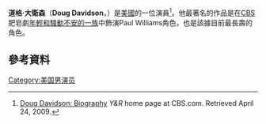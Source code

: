 {{Infobox person
| name    = Doug Davidson
| image   =
| caption =
| birth_date = {{Birth date and age|1954|10|24}}
| birth_place = 美國[[格倫代爾_(加利福尼亞州)|格倫代爾 (加利福尼亞州)]]
| birthname = Douglas Donald Davidson
| occupation = Actor
| yearsactive = 1978—現在
| spouse  = {{marriage|[[Cindy_Fisher_(actress)|Cindy Fisher]]|1984|}}
| children = 2
}}
'''道格·大衛森'''（'''Doug Davidson'''，{{bd|1954年|10月24日}}）是[[美國|美國]]的一位演員<ref name="bio">[http://www.cbs.com/daytime/the_young_and_the_restless/bio/doug_davidson/bio.php Doug Davidson: Biography] {{webarchive|url=https://web.archive.org/web/20090213171050/http://www.cbs.com/daytime/the_young_and_the_restless/bio/doug_davidson/bio.php |date=2009-02-13 }} ''Y&R'' home page at CBS.com. Retrieved April 24, 2009.</ref>。他最著名的作品是在[[CBS|CBS]]肥皂劇[[年輕和騷動不安的一族|年輕和騷動不安的一族]]中飾演Paul Williams角色，也是該據目前最長壽的角色。
==參考資料==
{{reflist}}
[[Category:美国男演员|Category:美国男演员]]
